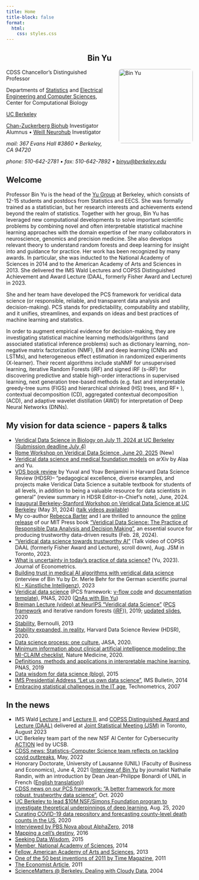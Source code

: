 ```yaml
---
title: Home
title-block: false
format:
  html:
    css: styles.css
---
```


<div style="text-align:center">
# Bin Yu
</div>

<img src="images/binyu.jpg" alt="Bin Yu" style="float:right; margin:0 0 1em 2em; width:200px; border-radius:8px;" />


CDSS Chancellor's Distinguished Professor

Departments of [Statistics](https://statistics.berkeley.edu/) and [Electrical Engineering and Computer Sciences](https://eecs.berkeley.edu/), Center for Computational Biology

[UC Berkeley](https://www.berkeley.edu/)

[Chan-Zuckerberg Biohub](https://www.czbiohub.org/) Investigator Alumnus • [Weill Neurohub](https://www.weillneurohub.org/) Investigator

*mail: 367 Evans Hall #3860 • Berkeley, CA 94720*

*phone: 510-642-2781 • fax: 510-642-7892 • [binyu@berkeley.edu](mailto:binyu@berkeley.edu)*

## Welcome

Professor Bin Yu is the head of the [Yu Group](https://www.stat.berkeley.edu/~yugroup/) at Berkeley, which consists of 12-15 students and postdocs from Statistics and EECS. She was formally trained as a statistician, but her research interests and achievements extend beyond the realm of statistics. Together with her group, Bin Yu has leveraged new computational developments to solve important scientific problems by combining novel and often interpretable statistical machine learning approaches with the domain expertise of her many collaborators in neuroscience, genomics and precision medicine. She also develops relevant theory to understand random forests and deep learning for insight into and guidance for practice. Her work has been recognized by many awards. In particular, she was inducted to the National Academy of Sciences in 2014 and to the American Academy of Arts and Sciences in 2013. She delivered the IMS Wald Lectures and COPSS Distinguished Achievement and Award Lecture (DAAL, formerly Fisher Award and Lecture) in 2023.

She and her team have developed the PCS framework for veridical data science (or responsible, reliable, and transparent data analysis and decision-making). PCS stands for predictability, computability and stability, and it unifies, streamlines, and expands on ideas and best practices of machine learning and statistics.

In order to augment empirical evidence for decision-making, they are investigating statistical machine learning methods/algorithms (and associated statistical inference problems) such as dictionary learning, non-negative matrix factorization (NMF), EM and deep learning (CNNs and LSTMs), and heterogeneous effect estimation in randomized experiments (X-learner). Their recent algorithms include staNMF for unsupervised learning, iterative Random Forests (iRF) and signed iRF (s-iRF) for discovering predictive and stable high-order interactions in supervised learning, next generation tree-based methods (e.g. fast and interpretable greedy-tree sums (FIGS) and hierarchical shrinked (HS) trees, and RF+ ), contextual decomposition (CD), aggregated contextual decomposition (ACD), and adaptive wavelet distillation (AWD) for interpretation of Deep Neural Networks (DNNs).

## My vision for data science - papers & talks

- [Veridical Data Science in Biology on July 11, 2024 at UC Berkeley (Submission deadline July 4)](https://www.eventbrite.com/e/veridical-data-science-for-biology-2025-tickets-1384456339179)
- [Rome Workshop on Veridical Data Science, June 20, 2025](https://www.integreat.no/events/public-events/workshops/veridical-data-science.html) (New)
- [Veridical data science and medical foundation models](https://arxiv.org/abs/2409.10580) on arXiv by Alaa and Yu.
- [VDS book review](https://hdsr.mitpress.mit.edu/pub/5322mn1e/release/3) by Yuval and Yoav Benjamini in Harvard Data Science Review (HDSR)-- "pedagogical excellence, diverse examples, and projects make Veridical Data Science a suitable textbook for students of all levels, in addition to being a valuable resource for data scientists in general" (review summary in HDSR Editor-in-Chief's note), June, 2024.
- [Inaugural Berkeley-Stanford Workshop on Veridical Data Science at UC Berkeley](https://na.eventscloud.com/website/69057/) (May 31, 2024) ([talk videos available](https://www.youtube.com/playlist?list=PLKW2Azk23ZtSrg4jwLSioaV1bwmFnQ1Bx))
- My co-author [Rebecca Barter](https://rebeccabarter.com/) and I are thrilled to announce the [online release](http://vdsbook.com/) of our MIT Press book ["Veridical Data Science: The Practice of Responsible Data Analysis and Decision Making"](https://mitpress.mit.edu/9780262049191/veridical-data-science/), an essential source for producing trustworthy data-driven results (Feb. 28, 2024).
- ["Veridical data science towards trustworthy AI"](https://ww2.amstat.org/meetings/jsm/2023/webcasts/index.cfm) (Talk video of COPSS DAAL (formerly Fisher Award and Lecture), scroll down), Aug. JSM in Toronto, 2023.
- [What is uncertainty in today's practice of data science?](https://www.sciencedirect.com/science/article/pii/S030440762300235X?dgcid=author) (Yu, 2023). Journal of Econometrics.
- [Building trust in medical AI algorithms with veridical data science](https://link.springer.com/epdf/10.1007/s13218-023-00803-y?sharing_token=ebI2N15qM6XZUegMth-Quve4RwlQNchNByi7wbcMAY7HhSJ5V2qZIFNLqxQFZ-zTvebYYHuYBEDcXzQl7eRE1JVsvjcy_eFebw0xZW9UU9CqWdFLLGd22GvHmjiyaKtyaRMQToSpZQruTneGX1KD5rV1I5kdcOMfqUq47TrVW5E%3D) (interview of Bin Yu by Dr. Merle Behr for the German scientific journal [KI - Künstliche Intelligenz](https://www.springer.com/journal/13218)), 2023
- [Veridical data science](https://www.pnas.org/content/117/8/3920) (PCS framework: [v-flow code](https://github.com/Yu-Group/veridical-flow) and [documentation template](https://yu-group.github.io/vdocs/PCSDoc-Template.html)), PNAS, 2020 ([QnAs with Bin Yu](https://www.pnas.org/content/117/8/3893))
- [Breiman Lecture (video) at NeurIPS "Veridical data Science"](https://slideslive.com/38922599/veridical-data-science) ([PCS framework](https://www.pnas.org/content/117/8/3920) and iterative random forests ([iRF](https://www.pnas.org/content/115/8/1943))), 2019; [updated slides](https://www.stat.berkeley.edu/~binyu/ps/papers2020/Breiman19-NeurIPS-yu.pdf), 2020
- [Stability](https://projecteuclid.org/euclid.bj/1377612862), Bernoulli, 2013
- [Stability expanded, in reality](https://hdsr.mitpress.mit.edu/pub/ekrhsui8/release/2), Harvard Data Science Review (HDSR), 2020.
- [Data science process: one culture.](https://www.tandfonline.com/doi/abs/10.1080/01621459.2020.1762615?journalCode=uasa20) JASA, 2020.
- [Minimum information about clinical artificial intelligence modeling: the MI-CLAIM checklist](https://www.nature.com/articles/s41591-020-1041-y), Nature Medicine, 2020.
- [Definitions, methods and applications in interpretable machine learning](https://www.pnas.org/content/116/44/22071), PNAS, 2019
- [Data wisdom for data science (blog)](http://www.odbms.org/2015/04/data-wisdom-for-data-science/), 2015
- [IMS Presidential Address "Let us own data science"](https://imstat.org/2014/10/01/ims-presidential-address-let-us-own-data-science/), IMS Bulletin, 2014
- [Embracing statistical challenges in the IT age](https://www.tandfonline.com/doi/abs/10.1198/004017007000000254), Technometrics, 2007

## In the news

- IMS Wald [Lecture I](https://ww2.aievolution.com/JSMAnnual/index.cfm?do=ev.viewEv&ev=1029) and [Lecture II](https://ww2.aievolution.com/JSMAnnual/index.cfm?do=ev.viewEv&ev=1031), and [COPSS Distinguished Award and Lecture (DAAL)](https://ww2.aievolution.com/JSMAnnual/index.cfm?do=ev.viewEv&ev=1374) delivered at [Joint Statistical Meeting (JSM)](https://ww2.amstat.org/meetings/jsm/2023/) in Toronto, August 2023
- UC Berkeley team part of the new NSF AI Center for Cybersecurity [ACTION](https://action.ucsb.edu/) led by UCSB.
- [CDSS news: Statistics-Computer Science team reflects on tackling covid outbreaks](https://data.berkeley.edu/news/statistics-computer-sciences-team-reflects-tackling-covid-outbreaks), May, 2022
- Honorary Doctorate, University of Lausanne (UNIL) (Faculty of Business and Economics), June 4, 2021 ([Interview of Bin Yu](https://www.youtube.com/watch?v=1JRGPGhcYzU) by journalist Nathalie Randin, with an introduction by Dean Jean-Philippe Bonardi of UNIL in French ([English translation](https://www.stat.berkeley.edu/~binyu/Intro-DeanBonardi-UNIL.pdf)))
- [CDSS news on our PCS framework: "A better framework for more robust, trustworthy data science"](https://data.berkeley.edu/people/bin-yu), Oct. 2020
- [UC Berkeley to lead $10M NSF/Simons Foundation program to investigate theoretical underpinnings of deep learning](https://data.berkeley.edu/news/uc-berkeley-lead-10m-nsfsimons-foundation-program-investigate-theoretical-underpinnings-deep), Aug. 25, 2020
- [Curating COVID-19 data repository and forecasting county-level death counts in the US](https://engineering.berkeley.edu/news/2020/04/getting-the-right-equipment-to-the-right-people/), 2020
- [Interviewed by PBS Nova about AlphaZero](https://www.pbs.org/wgbh/nova/article/google-alphazero-artificial-intelligence/), 2018
- [Mapping a cell's destiny](https://newscenter.lbl.gov/2016/05/04/mapping-cells-destiny/), 2016
- [Seeking Data Wisdom](https://vcresearch.berkeley.edu/news/seeking-data-wisdom), 2015
- [Member, National Academy of Sciences](http://www.dcd.zju.edu.cn/Hsu-conference/pr.htm), 2014
- [Fellow, American Academy of Arts and Sciences](http://www.dcd.zju.edu.cn/Hsu-conference/pr.htm), 2013
- [One of the 50 best inventions of 2011 by Time Magazine](http://content.time.com/time/magazine/article/0,9171,2099708,00.html), 2011
- [The Economist Article](http://www.economist.com/node/21534748), 2011
- [ScienceMatters @ Berkeley. Dealing with Cloudy Data](https://www.stat.berkeley.edu/~binyu/ps/dealingwithcloudydata.pdf), 2004
